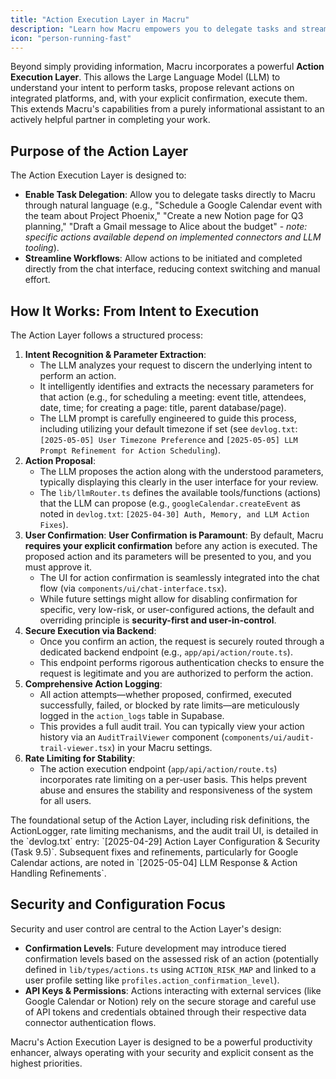 ```yaml
---
title: "Action Execution Layer in Macru"
description: "Learn how Macru empowers you to delegate tasks and streamline workflows by proposing and executing actions on integrated platforms."
icon: "person-running-fast"
---
```


Beyond simply providing information, Macru incorporates a powerful **Action Execution Layer**. This allows the Large Language Model (LLM) to understand your intent to perform tasks, propose relevant actions on integrated platforms, and, with your explicit confirmation, execute them. This extends Macru's capabilities from a purely informational assistant to an actively helpful partner in completing your work.

## Purpose of the Action Layer

The Action Execution Layer is designed to:

*   **Enable Task Delegation**: Allow you to delegate tasks directly to Macru through natural language (e.g., "Schedule a Google Calendar event with the team about Project Phoenix," "Create a new Notion page for Q3 planning," "Draft a Gmail message to Alice about the budget" - *note: specific actions available depend on implemented connectors and LLM tooling*).
*   **Streamline Workflows**: Allow actions to be initiated and completed directly from the chat interface, reducing context switching and manual effort.

## How It Works: From Intent to Execution

The Action Layer follows a structured process:

1.  **Intent Recognition & Parameter Extraction**:
    *   The LLM analyzes your request to discern the underlying intent to perform an action.
    *   It intelligently identifies and extracts the necessary parameters for that action (e.g., for scheduling a meeting: event title, attendees, date, time; for creating a page: title, parent database/page).
    *   The LLM prompt is carefully engineered to guide this process, including utilizing your default timezone if set (see `devlog.txt`: `[2025-05-05] User Timezone Preference` and `[2025-05-05] LLM Prompt Refinement for Action Scheduling`).
2.  **Action Proposal**:
    *   The LLM proposes the action along with the understood parameters, typically displaying this clearly in the user interface for your review.
    *   The ``lib/llmRouter.ts`` defines the available tools/functions (actions) that the LLM can propose (e.g., ``googleCalendar.createEvent`` as noted in `devlog.txt`: `[2025-04-30] Auth, Memory, and LLM Action Fixes`).
3.  **User Confirmation**:
    <Warning icon="shield-exclamation">
      **User Confirmation is Paramount**: By default, Macru **requires your explicit confirmation** before any action is executed. The proposed action and its parameters will be presented to you, and you must approve it.
    </Warning>
    *   The UI for action confirmation is seamlessly integrated into the chat flow (via ``components/ui/chat-interface.tsx``).
    *   While future settings might allow for disabling confirmation for specific, very low-risk, or user-configured actions, the default and overriding principle is **security-first and user-in-control**.
4.  **Secure Execution via Backend**:
    *   Once you confirm an action, the request is securely routed through a dedicated backend endpoint (e.g., ``app/api/action/route.ts``).
    *   This endpoint performs rigorous authentication checks to ensure the request is legitimate and you are authorized to perform the action.
5.  **Comprehensive Action Logging**:
    *   All action attempts—whether proposed, confirmed, executed successfully, failed, or blocked by rate limits—are meticulously logged in the ``action_logs`` table in Supabase.
    *   This provides a full audit trail. You can typically view your action history via an ``AuditTrailViewer`` component (``components/ui/audit-trail-viewer.tsx``) in your Macru settings.
6.  **Rate Limiting for Stability**:
    *   The action execution endpoint (``app/api/action/route.ts``) incorporates rate limiting on a per-user basis. This helps prevent abuse and ensures the stability and responsiveness of the system for all users.

<Note>
  The foundational setup of the Action Layer, including risk definitions, the ActionLogger, rate limiting mechanisms, and the audit trail UI, is detailed in the `devlog.txt` entry: `[2025-04-29] Action Layer Configuration & Security (Task 9.5)`. Subsequent fixes and refinements, particularly for Google Calendar actions, are noted in `[2025-05-04] LLM Response & Action Handling Refinements`.
</Note>

## Security and Configuration Focus

Security and user control are central to the Action Layer's design:

*   **Confirmation Levels**: Future development may introduce tiered confirmation levels based on the assessed risk of an action (potentially defined in ``lib/types/actions.ts`` using ``ACTION_RISK_MAP`` and linked to a user profile setting like ``profiles.action_confirmation_level``).
*   **API Keys & Permissions**: Actions interacting with external services (like Google Calendar or Notion) rely on the secure storage and careful use of API tokens and credentials obtained through their respective data connector authentication flows.

Macru's Action Execution Layer is designed to be a powerful productivity enhancer, always operating with your security and explicit consent as the highest priorities. 
